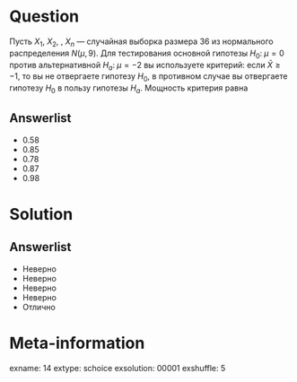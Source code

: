 Question
========
Пусть $X_1$, $X_2$, \ldots, $X_n$ — случайная выборка размера 36 из нормального распределения $N(\mu, 9)$. Для тестирования основной гипотезы  $H_0: \; \mu=0$  против альтернативной $H_a: \; \mu=-2$   вы используете критерий: если  $\bar{X}\geq -1$, то вы не отвергаете гипотезу $H_0$, в противном случае вы отвергаете гипотезу  $H_0$ в пользу гипотезы  $H_a$. Мощность критерия равна
 

Answerlist
----------
*  0.58
*  0.85
*  0.78
*  0.87
*  0.98

Solution
========

Answerlist
----------
*  Неверно
*  Неверно
*  Неверно
*  Неверно
*  Отлично

Meta-information
================
exname: 14
extype: schoice
exsolution: 00001
exshuffle: 5
